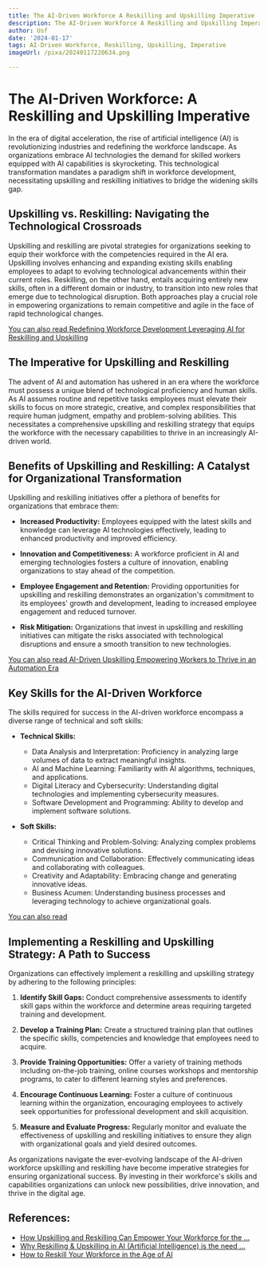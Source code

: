 ```yaml
---
title: The AI-Driven Workforce A Reskilling and Upskilling Imperative
description: The AI-Driven Workforce A Reskilling and Upskilling Imperative
author: Usf
date: '2024-01-17'
tags: AI-Driven Workforce, Reskilling, Upskilling, Imperative
imageUrl: /pixa/20240117220634.png

---
```

# The AI-Driven  Workforce: A Reskilling and Upskilling  Imperative

In the  era of digital acceleration, the rise of artificial intelligence  (AI) is revolutionizing industries and redefining the workforce  landscape. As organizations embrace  AI technologies  the demand for skilled workers equipped with AI capabilities is skyrocketing.  This technological transformation  mandates a paradigm shift in workforce  development, necessitating upskilling and reskilling initiatives to  bridge the widening skills gap.

## Upskilling vs. Reskilling: Navigating the Technological Crossroads

Upskilling  and reskilling  are pivotal strategies for organizations seeking to equip their workforce with the competencies required in the AI era.  Upskilling involves  enhancing  and expanding existing skills enabling employees to adapt to evolving technological advancements within their current roles. Reskilling, on  the  other hand, entails acquiring entirely new skills, often in a different domain or industry, to transition into  new  roles that emerge due to technological disruption. Both approaches play a crucial role  in empowering organizations to remain  competitive and agile in the face of rapid technological  changes.

[You can also read Redefining Workforce  Development Leveraging AI for Reskilling and  Upskilling](Redefining%20Workforce%20Development%20Leveraging%20AI%20for%20Reskilling%20and%20Upskilling)


## The Imperative  for Upskilling and Reskilling

The advent of AI and automation has ushered in an era where the workforce must possess a unique blend of technological proficiency and human skills. As AI assumes routine and repetitive tasks employees must elevate their skills to focus on more strategic, creative, and  complex responsibilities that require human  judgment, empathy and problem-solving abilities. This necessitates a comprehensive upskilling and reskilling strategy that equips the workforce with the necessary capabilities to thrive in an increasingly AI-driven world.

##  Benefits of Upskilling and Reskilling:  A Catalyst for Organizational Transformation

Upskilling and  reskilling initiatives offer a plethora of benefits for organizations that embrace them:

-  **Increased Productivity:** Employees equipped with the latest skills and knowledge can leverage AI technologies effectively, leading to enhanced productivity and improved efficiency.

- **Innovation and Competitiveness:** A workforce proficient in AI and  emerging  technologies fosters  a culture of  innovation, enabling organizations to stay ahead of the competition.

- **Employee Engagement and Retention:** Providing opportunities for upskilling and reskilling demonstrates an organization's  commitment to its  employees' growth and development, leading to increased employee engagement and reduced turnover.

- **Risk Mitigation:** Organizations that  invest in upskilling and reskilling initiatives can mitigate the risks associated with technological disruptions and ensure a smooth transition to new technologies.

[You can also read AI-Driven Upskilling Empowering Workers to Thrive in an Automation Era](AI-Driven%20Upskilling%20Empowering%20Workers%20to%20Thrive%20in%20an%20Automation%20Era)


## Key Skills for the AI-Driven Workforce

The skills required for success in the AI-driven workforce encompass a diverse  range of technical and soft skills:

- **Technical Skills:**
  - Data Analysis and Interpretation: Proficiency in analyzing large volumes of data to extract meaningful insights.
  - AI and Machine  Learning: Familiarity with AI algorithms, techniques,  and applications.
  - Digital  Literacy and Cybersecurity: Understanding digital technologies and implementing cybersecurity measures.
  - Software Development and Programming: Ability to  develop and implement software solutions.

- **Soft Skills:**
   - Critical Thinking  and Problem-Solving: Analyzing complex problems and  devising innovative solutions.
  - Communication and Collaboration:  Effectively  communicating ideas and collaborating with colleagues.
  - Creativity and Adaptability: Embracing change and generating innovative ideas.
  - Business Acumen: Understanding business processes and leveraging technology to achieve organizational goals.

[You can  also read ]()


## Implementing  a Reskilling and Upskilling  Strategy: A Path to Success

Organizations can effectively implement a  reskilling and upskilling strategy  by adhering  to the following principles:

1. **Identify  Skill Gaps:** Conduct comprehensive assessments to identify skill gaps within the workforce and determine areas requiring  targeted training and development.

2. **Develop a Training Plan:** Create a structured training plan that outlines the specific skills, competencies and  knowledge that employees need to acquire.

3. **Provide Training Opportunities:** Offer a variety of training  methods including on-the-job training, online courses workshops and mentorship programs, to cater to  different learning styles and preferences.

4. **Encourage Continuous Learning:** Foster a  culture of continuous learning within the organization, encouraging employees to  actively seek opportunities for professional development  and skill acquisition.

5. **Measure and Evaluate Progress:** Regularly monitor and  evaluate the effectiveness of upskilling  and reskilling initiatives to ensure they align with organizational goals and yield desired outcomes.

As organizations navigate the ever-evolving landscape  of the AI-driven workforce upskilling and reskilling  have become imperative strategies for ensuring organizational success. By  investing in their workforce's  skills and capabilities organizations can unlock new possibilities,  drive innovation, and thrive in the digital  age.

## References:
- [How Upskilling and Reskilling Can Empower Your Workforce for the ...](https://www.linkedin.com/pulse/how-upskilling-reskilling-can-empower-your-workforce-ai-chiancone)
- [Why Reskilling & Upskilling in AI (Artificial Intelligence) is the need ...](https://www.linkedin.com/pulse/why-reskilling-upskilling-ai-artificial-intelligence-need)
- [How to Reskill Your Workforce in the Age of AI](https://hbr.org/2023/08/how-to-reskill-your-workforce-in-the-age-of-ai)
